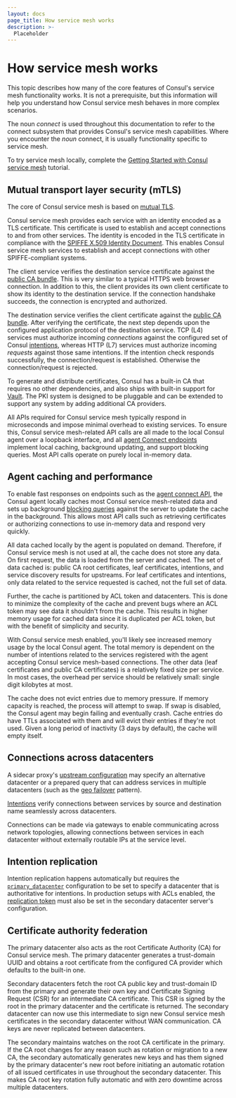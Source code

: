 ```yaml
---
layout: docs
page_title: How service mesh works
description: >-
  Placeholder
---
```


# How service mesh works

This topic describes how many of the core features of Consul's service mesh functionality works. It is not a prerequisite, but this information will help you understand how Consul service mesh behaves in more complex scenarios.

The noun _connect_ is used throughout this documentation to refer to the connect subsystem that provides Consul's service mesh capabilities. Where you encounter the _noun_ connect, it is usually functionality specific to service mesh.

To try service mesh locally, complete the [Getting Started with Consul service mesh](/consul/tutorials/kubernetes-deploy/service-mesh?utm_source=docs) tutorial.

## Mutual transport layer security (mTLS)

The core of Consul service mesh is based on [mutual TLS](https://en.wikipedia.org/wiki/Mutual_authentication).

Consul service mesh provides each service with an identity encoded as a TLS certificate. This certificate is used to establish and accept connections to and from other services. The identity is encoded in the TLS certificate in compliance with the [SPIFFE X.509 Identity Document](https://github.com/spiffe/spiffe/blob/master/standards/X509-SVID.md). This enables Consul service mesh services to establish and accept connections with other SPIFFE-compliant systems.

The client service verifies the destination service certificate against the [public CA bundle](/consul/api-docs/connect/ca#list-ca-root-certificates). This is very similar to a typical HTTPS web browser connection. In addition to this, the client provides its own client certificate to show its identity to the destination service. If the connection handshake succeeds, the connection is encrypted and authorized.

The destination service verifies the client certificate against the [public CA bundle](/consul/api-docs/connect/ca#list-ca-root-certificates). After verifying the certificate, the next step depends upon the configured application protocol of the destination service. TCP (L4) services must authorize incoming _connections_ against the configured set of Consul [intentions](/consul/docs/connect/intentions), whereas HTTP (L7) services must authorize incoming _requests_ against those same intentions. If the intention check responds successfully, the connection/request is established. Otherwise the connection/request is rejected.

To generate and distribute certificates, Consul has a built-in CA that requires no other dependencies, and also ships with built-in support for [Vault](/consul/docs/connect/ca/vault). The PKI system is designed to be pluggable and can be extended to support any system by adding additional CA providers.

All APIs required for Consul service mesh typically respond in microseconds and impose minimal overhead to existing services. To ensure this, Consul service mesh-related API calls are all made to the local Consul agent over a loopback interface, and all [agent Connect endpoints](/consul/api-docs/agent/connect) implement local caching, background updating, and support blocking queries. Most API calls operate on purely local in-memory data.

## Agent caching and performance

To enable fast responses on endpoints such as the [agent connect API](/consul/api-docs/agent/connect), the Consul agent locally caches most Consul service mesh-related data and sets up background [blocking queries](/consul/api-docs/features/blocking) against the server to update the cache in the background. This allows most API calls such as retrieving certificates or authorizing connections to use in-memory data and respond very quickly.

All data cached locally by the agent is populated on demand. Therefore, if Consul service mesh is not used at all, the cache does not store any data. On first request, the data is loaded from the server and cached. The set of data cached is: public CA root certificates, leaf certificates, intentions, and service discovery results for upstreams. For leaf certificates and intentions, only data related to the service requested is cached, not the full set of data.

Further, the cache is partitioned by ACL token and datacenters. This is done to minimize the complexity of the cache and prevent bugs where an ACL token may see data it shouldn't from the cache. This results in higher memory usage for cached data since it is duplicated per ACL token, but with the benefit of simplicity and security.

With Consul service mesh enabled, you'll likely see increased memory usage by the local Consul agent. The total memory is dependent on the number of intentions related to the services registered with the agent accepting Consul service mesh-based connections. The other data (leaf certificates and public CA certificates) is a relatively fixed size per service. In most cases, the overhead per service should be relatively small: single digit kilobytes at most.

The cache does not evict entries due to memory pressure. If memory capacity is reached, the process will attempt to swap. If swap is disabled, the Consul agent may begin failing and eventually crash. Cache entries do have TTLs associated with them and will evict their entries if they're not used. Given a long period of inactivity (3 days by default), the cache will empty itself.

## Connections across datacenters

A sidecar proxy's [upstream configuration](/consul/docs/reference/proxy/connect-proxy#upstream-configuration-reference) may specify an alternative datacenter or a prepared query that can address services in multiple datacenters (such as the [geo failover](/consul/tutorials/developer-discovery/automate-geo-failover) pattern).

[Intentions](/consul/docs/connect/intentions) verify connections between services by source and destination name seamlessly across datacenters.

Connections can be made via gateways to enable communicating across network topologies, allowing connections between services in each datacenter without externally routable IPs at the service level.

## Intention replication

Intention replication happens automatically but requires the [`primary_datacenter`](/consul/docs/agent/config/config-files#primary_datacenter) configuration to be set to specify a datacenter that is authoritative for intentions. In production setups with ACLs enabled, the [replication token](/consul/docs/agent/config/config-files#acl_tokens_replication) must also be set in the secondary datacenter server's configuration.

## Certificate authority federation

The primary datacenter also acts as the root Certificate Authority (CA) for Consul service mesh. The primary datacenter generates a trust-domain UUID and obtains a root certificate from the configured CA provider which defaults to the built-in one.

Secondary datacenters fetch the root CA public key and trust-domain ID from the primary and generate their own key and Certificate Signing Request (CSR) for an intermediate CA certificate. This CSR is signed by the root in the primary datacenter and the certificate is returned. The secondary datacenter can now use this intermediate to sign new Consul service mesh certificates in the secondary datacenter without WAN communication. CA keys are never replicated between datacenters.

The secondary maintains watches on the root CA certificate in the primary. If the CA root changes for any reason such as rotation or migration to a new CA, the secondary automatically generates new keys and has them signed by the primary datacenter's new root before initiating an automatic rotation of all issued certificates in use throughout the secondary datacenter. This makes CA root key rotation fully automatic and with zero downtime across multiple datacenters.
